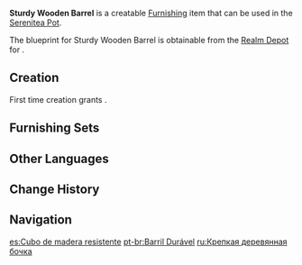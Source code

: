 {{Furnishing Infobox
|id             = 373115
|image          = Item Sturdy Wooden Barrel.png
|category       = Landscape
|subcategory    = Item
|quality        = 2
|adeptal_energy = 30
|load           = 35
|reduced_load   = 24
|description    = A sturdy wooden barrel that comes with a rope and two metal loops, and which has many uses.<br />The only downside is that it sways from side to side as one walks, which can cause some of its contents to spill and wet the shoes of the person carrying it.
|blueprint      = Realm Depot
}}
'''Sturdy Wooden Barrel''' is a creatable [[Furnishing]] item that can be used in the [[Serenitea Pot]].

The blueprint for Sturdy Wooden Barrel is obtainable from the [[Realm Depot]] for {{Item|Realm Currency|24|x=80}}.

==Creation==
First time creation grants {{Item|Trust|24|x=30}}.
{{Recipe
|type = Creation
|time = 12h
|Fir Wood = 4
|sort = Fir Wood
}}

==Furnishing Sets==
{{Craft Usage}}

==Other Languages==
{{Other Languages
|default_hidden = 1
|en      = Sturdy Wooden Barrel
|zhs     = 结实的木桶
|zhs_rm  = Jiēshi de Mùtǒng
|zht     = 結實的木桶
|zht_rm  = Jiēshi de Mùtǒng
|ja      = 丈夫な木樽
|ja_rm   = Joubu na Kidaru
|ko      = 단단한 나무통
|ko_rm   = Dandanhan Namutong
|es      = Cubo de madera resistente
|fr      = Tonneau en bois solide
|ru      = Крепкая деревянная бочка
|th      = ถังไม้สุดทนทาน
|th_rm   = 
|vi      = Thùng Gỗ Chắc Chắn
|de      = Stabiles Holzfass
|id      = Gentong Kayu Kokoh
|pt      = Barril Durável
|tr      = Sağlam Ahşap Kova
|it      = Barile in legno resistente
}}

==Change History==
{{Change History|1.6}}

==Navigation==
{{Furnishing Navbox|exterior}}

[[es:Cubo de madera resistente]]
[[pt-br:Barril Durável]]
[[ru:Крепкая деревянная бочка]]